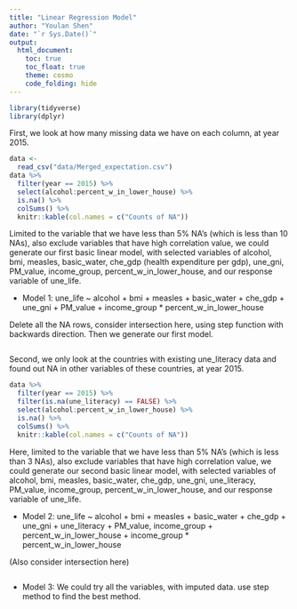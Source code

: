 ```yaml
---
title: "Linear Regression Model"
author: "Youlan Shen"
date: "`r Sys.Date()`"
output: 
  html_document:
    toc: true
    toc_float: true
    theme: cosmo
    code_folding: hide
---
```


```r
library(tidyverse)
library(dplyr)
```

First, we look at how many missing data we have on each column, at year 2015.

```r
data <-
  read_csv("data/Merged_expectation.csv")
data %>% 
  filter(year == 2015) %>% 
  select(alcohol:percent_w_in_lower_house) %>% 
  is.na() %>% 
  colSums() %>% 
  knitr::kable(col.names = c("Counts of NA"))
```

Limited to the variable that we have less than 5% NA's (which is less than 10 NAs), also exclude variables that have high correlation value, we could generate our first basic linear model, with selected variables of alcohol, bmi, measles, basic_water, che_gdp (health expenditure per gdp), une_gni, PM_value, income_group, percent_w_in_lower_house, and our response variable of une_life.

* Model 1:
une_life ~ alcohol + bmi + measles + basic_water + che_gdp + une_gni + PM_value + income_group * percent_w_in_lower_house

Delete all the NA rows, consider intersection here, using step function with backwards direction. Then we generate our first model.


```r

```


Second, we only look at the countries with existing une_literacy data and found out NA in other variables of these countries, at year 2015.

```r
data %>% 
  filter(year == 2015) %>% 
  filter(is.na(une_literacy) == FALSE) %>% 
  select(alcohol:percent_w_in_lower_house) %>% 
  is.na() %>% 
  colSums() %>% 
  knitr::kable(col.names = c("Counts of NA"))
```

Here, limited to the variable that we have less than 5% NA's (which is less than 3 NAs), also exclude variables that have high correlation value, we could generate our second basic linear model, with selected variables of alcohol, bmi, measles, basic_water, che_gdp, une_gni, une_literacy, PM_value, income_group, percent_w_in_lower_house, and our response variable of une_life.

* Model 2:
une_life ~ alcohol + bmi + measles + basic_water + che_gdp + une_gni + une_literacy + PM_value, income_group + percent_w_in_lower_house + income_group * percent_w_in_lower_house

(Also consider intersection here)

```r

```


* Model 3:
We could try all the variables, with imputed data. use step method to find the best method.
